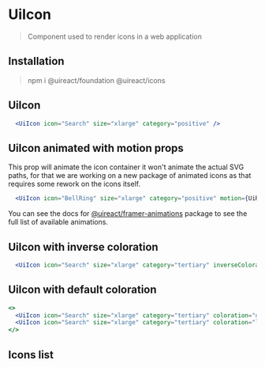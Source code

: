 


# UiIcon

<Metadata packageName='icons' packageJson={packageJson} />

> Component used to render icons in a web application

## Installation

> npm i @uireact/foundation @uireact/icons

## UiIcon

```jsx live scope={{UiIcon}}
  <UiIcon icon="Search" size="xlarge" category="positive" />
```

## UiIcon animated with motion props

This prop will animate the icon container it won't animate the actual SVG paths, for that we are working on a new package of animated icons 
as that requires some rework on the icons itself.

```jsx live scope={{UiIcon,UiReactViewShaking}}
  <UiIcon icon="BellRing" size="xlarge" category="positive" motion={UiReactViewShaking} />
```

You can see the docs for [@uireact/framer-animations](./framer-animations) package to see the full list of available animations.

## UiIcon with inverse coloration

```jsx live scope={{UiIcon}}
  <UiIcon icon="Search" size="xlarge" category="tertiary" inverseColoration />
```

## UiIcon with default coloration

```jsx live scope={{UiIcon}}
<>
  <UiIcon icon="Search" size="xlarge" category="tertiary" coloration="dark" /> Always render DARK coloration <br />
  <UiIcon icon="Search" size="xlarge" category="tertiary" coloration="light" /> Always render LIGHT coloration
</>
```

## Icons list

<IconsList />
